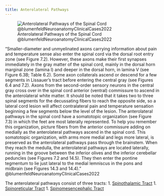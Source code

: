 ```yaml
---
title: Anterolateral Pathways
---
```




![Anterolateral Pathways of the Spinal Cord @blumenfeldNeuroanatomyClinicalCases2022](/The Archive/Neuroscience/Neuroanatomy/Tracts/images/blumenfeld fig7.2 anterolateral pathways.png)



"Smaller-diameter and unmyelinated axons carrying information about pain and temperature sense also enter the spinal cord via the dorsal root entry zone (see Figure 7.2). However, these axons make their first synapses immediately in the gray matter of the spinal cord, mainly in the dorsal horn marginal zone (lamina I) and deeper in the dorsal horn, in lamina V (see Figure 6.3B; Table 6.2). Some axon collaterals ascend or descend for a few segments in Lissauer’s tract before entering the central gray (see Figures 6.4 and 7.2). Axons from the second-order sensory neurons in the central gray cross over in the spinal cord anterior (ventral) commissure to ascend in the anterolateral white matter. It should be noted that it takes two to three spinal segments for the decussating fibers to reach the opposite side, so a lateral cord lesion will affect contralateral pain and temperature sensation beginning a few segments below the level of the lesion. The anterolateral pathways in the spinal cord have a somatotopic organization (see Figure 7.3) in which the feet are most laterally represented. To help you remember this organization, picture fibers from the anterior commissure adding on medially as the anterolateral pathways ascend in the spinal cord. This somatotopic organization, with arms more medial and legs more lateral, is preserved as the anterolateral pathways pass through the brainstem. When they reach the medulla, the anterolateral pathways are located laterally, running in the groove between the inferior olives and the inferior cerebellar peduncles (see Figures 7.2 and 14.5). They then enter the pontine tegmentum to lie just lateral to the medial lemniscus in the pons and midbrain (see Figures 14.3 and 14.4)." @blumenfeldNeuroanatomyClinicalCases2022



The anterolateral pathways consist of three tracts:
1. [Spinothalamic Tract]({{< var ref-spinothalamic-tract.path >}})
1. [Spinoreticular Tract]({{< var ref-spinoreticular-tract.path >}})
1. [Spinomesencephalic Tract]({{< var ref-spinomesencephalic-tract.path >}})